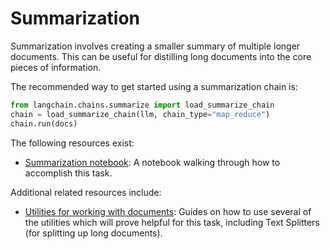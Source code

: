 # Summarization

Summarization involves creating a smaller summary of multiple longer documents.
This can be useful for distilling long documents into the core pieces of information.

The recommended way to get started using a summarization chain is:

```python
from langchain.chains.summarize import load_summarize_chain
chain = load_summarize_chain(llm, chain_type="map_reduce")
chain.run(docs)
```

The following resources exist:
- [Summarization notebook](/docs/modules/chains/popular/summarize.html): A notebook walking through how to accomplish this task.

Additional related resources include:
- [Utilities for working with documents](/api_reference/utils.html): Guides on how to use several of the utilities which will prove helpful for this task, including Text Splitters (for splitting up long documents).
